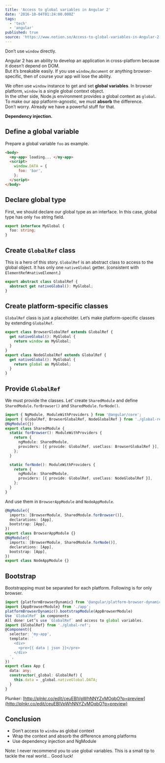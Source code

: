 ```yaml
---
title: 'Access to global variables in Angular 2'
date: '2016-10-04T01:24:00.000Z'
tags:
  - 'tech'
  - 'angular'
published: true
source: 'https://www.notion.so/Access-to-global-variables-in-Angular-2-5fa5bd2c24b5494a984cd234f8fab462'
---
```


Don’t use `window` directly.

Angular 2 has an ability to develop an application in cross-platform because it doesn’t depend on DOM.  
But it’s breakable easily. If you use `window`,`document` or anything browser-specific, then of course your app will lose the ability.

We often use `window` instance to get and set **global variables**. In browser platform, `window` is a single global context object.  
In the other side, Node.js environment provides a global context as `global`.  
To make our app platform-agnostic, we must **absorb** the difference.  
Don’t worry. Already we have a powerful stuff for that.

**Dependency injection.**

## Define a global variable

Prepare a global variable `foo` as example.

```html
<body>
  <my-app> loading... </my-app>
  <script>
    window.DATA = {
      foo: 'bar',
    };
  </script>
</body>
```

## Declare global type

First, we should declare our global type as an interface. In this case, global type has only `foo` string field.

```typescript
export interface MyGlobal {
  foo: string;
}
```

## Create `GlobalRef` class

This is a hero of this story. `GlobalRef` is an abstract class to access to the global object. It has only one `nativeGlobal` getter. (consistent with `ElementRef#nativeElement`.)

```typescript
export abstract class GlobalRef {
  abstract get nativeGlobal(): MyGlobal;
}
```

## Create platform-specific classes

`GlobalRef` class is just a placeholder. Let’s make platform-specific classes by extending `GlobalRef`.

```typescript
export class BrowserGlobalRef extends GlobalRef {
  get nativeGlobal(): MyGlobal {
    return window as MyGlobal;
  }
}
export class NodeGlobalRef extends GlobalRef {
  get nativeGlobal(): MyGlobal {
    return global as MyGlobal;
  }
}
```

## Provide `GlobalRef`

We must provide the classes. Let’ create `SharedModule` and define `SharedModule.forBrowser()` and `SharedModule.forNode()`.

```typescript
import { NgModule, ModuleWithProviders } from '@angular/core';
import { GlobalRef, BrowserGlobalRef, NodeGlobalRef } from './global-ref';
@NgModule({})
export class SharedModule {
  static forBrowser(): ModuleWithProviders {
    return {
      ngModule: SharedModule,
      providers: [{ provide: GlobalRef, useClass: BrowserGlobalRef }],
    };
  }

  static forNode(): ModuleWithProviders {
    return {
      ngModule: SharedModule,
      providers: [{ provide: GlobalRef, useClass: NodeGlobalRef }],
    };
  }
}
```

And use them in `BrowserAppModule` and `NodeAppModule`.

```typescript
@NgModule({
  imports: [BrowserModule, SharedModule.forBrowser()],
  declarations: [App],
  bootstrap: [App],
})
export class BrowserAppModule {}
@NgModule({
  imports: [BrowserModule, SharedModule.forNode()],
  declarations: [App],
  bootstrap: [App],
})
export class NodeAppModule {}
```

## Bootstrap

Bootstrapping must be separated for each platform. Following is for only browser.

```typescript
import {platformBrowserDynamic} from '@angular/platform-browser-dynamic';
import {AppBrowserModule} from './app';
platformBrowserDynamic().bootstrapModule(AppBrowserModule)
Use `GlobalRef` in components
All done! Let’s use `GlobalRef` and access to global variables.
import {GlobalRef} from './global-ref';
@Component({
  selector: 'my-app',
  template: `
    <div>
      <pre>{{ data | json }}</pre>
    </div>
  `,
})
export class App {
  data: any;
  constructor(_global: GlobalRef) {
    this.data = _global.nativeGlobal.DATA;
  }
}

```

Plunker: [http://plnkr.co/edit/ceuEBlVpWhNNYZvMOqbO?p=preview](http://plnkr.co/edit/ceuEBlVpWhNNYZvMOqbO?p=preview)

## Conclusion

- Don’t access to `window` as global context
- Wrap the context and absorb the difference among platforms
- Use dependency injection and NgModule

Note: I never recommend you to use global variables. This is a small tip to tackle the real world… Good luck!
